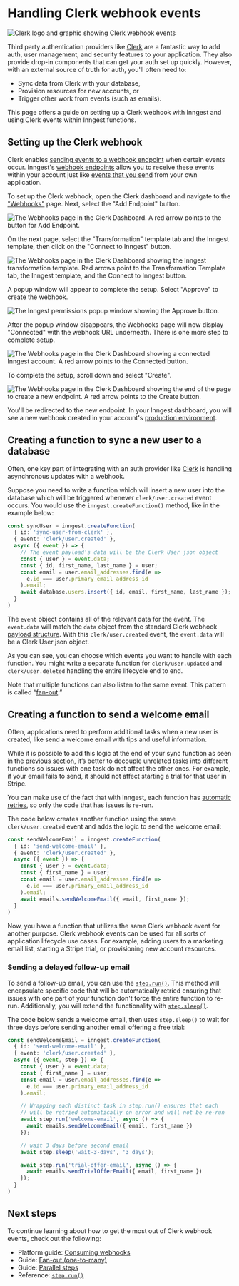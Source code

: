 
# Handling Clerk webhook events

![Clerk logo and graphic showing Clerk webhook events](/assets/docs/guides/clerk-webhook-events/featured-image.png)

Third party authentication providers like [Clerk](https://clerk.com/) are a fantastic way to add auth, user management, and security features to your application. They also provide drop-in components that can get your auth set up quickly. However, with an external source of truth for auth, you'll often need to:

* Sync data from Clerk with your database,
* Provision resources for new accounts, or
* Trigger other work from events (such as emails).

This page offers a guide on setting up a Clerk webhook with Inngest and using Clerk events within Inngest functions.

## Setting up the Clerk webhook

Clerk enables [sending events to a webhook endpoint](https://clerk.com/docs/integrations/webhooks/overview) when certain events occur. Inngest's [webhook endpoints](/docs/platform/webhooks) allow you to receive these events within your account just like [events that you send](/docs/events) from your own application.

To set up the Clerk webhook, open the Clerk dashboard and navigate to the ["Webhooks"](https://dashboard.clerk.com/last-active?path=webhooks) page. Next, select the "Add Endpoint" button.

![The Webhooks page in the Clerk Dashboard. A red arrow points to the button for Add Endpoint.](/assets/docs/guides/clerk-webhook-events/webhook-page.webp)

On the next page, select the "Transformation" template tab and the Inngest template, then click on the "Connect to Inngest" button.

![The Webhooks page in the Clerk Dashboard showing the Inngest transformation template. Red arrows point to the Transformation Template tab, the Inngest template, and the Connect to Inngest button.](/assets/docs/guides/clerk-webhook-events/webhook-transformation-template.webp)

A popup window will appear to complete the setup. Select "Approve" to create the webhook.

![The Inngest permissions popup window showing the Approve button.](/assets/docs/guides/clerk-webhook-events/inngest-permissions-dialog.png)

After the popup window disappears, the Webhooks page will now display "Connected" with the webhook URL underneath. There is one more step to complete setup.

![The Webhooks page in the Clerk Dashboard showing a connected Inngest account. A red arrow points to the Connected button.](/assets/docs/guides/clerk-webhook-events/webhook-endpoint-connected.webp)

To complete the setup, scroll down and select "Create".

![The Webhooks page in the Clerk Dashboard showing the end of the page to create a new endpoint. A red arrow points to the Create button.](/assets/docs/guides/clerk-webhook-events/webhook-create.webp)

You'll be redirected to the new endpoint. In your Inngest dashboard, you will see a new webhook created in your account's [production environment](https://app.inngest.com/env/production/manage/webhooks).

## Creating a function to sync a new user to a database

Often, one key part of integrating with an auth provider like [Clerk](https://clerk.com/) is handling asynchronous updates with a webhook.

Suppose you need to write a function which will insert a new user into the database which will be triggered whenever `clerk/user.created` event occurs. You would use the `inngest.createFunction()` method, like in the example below:

```ts {{ filename: "src/inngest/sync-user.ts" }}
const syncUser = inngest.createFunction(
  { id: 'sync-user-from-clerk' },
  { event: 'clerk/user.created' },
  async ({ event }) => {
    // The event payload's data will be the Clerk User json object
    const { user } = event.data;
    const { id, first_name, last_name } = user;
    const email = user.email_addresses.find(e =>
      e.id === user.primary_email_address_id
    ).email;
    await database.users.insert({ id, email, first_name, last_name });
  }
)
```

The `event` object contains all of the relevant data for the event. The `event.data` will match the `data` object from the standard Clerk webhook [payload structure](https://clerk.com/docs/integrations/webhooks/overview#payload-structure). With this `clerk/user.created` event, the `event.data` will be a Clerk User json object.

As you can see, you can choose which events you want to handle with each function. You might write a separate function for `clerk/user.updated` and `clerk/user.deleted` handling the entire lifecycle end to end.

Note that multiple functions can also listen to the same event. This pattern is called “[fan-out](/docs/guides/fan-out-jobs).”

## Creating a function to send a welcome email

Often, applications need to perform additional tasks when a new user is created, like send a welcome email with tips and useful information.

While it is possible to add this logic at the end of your sync function as seen in the [previous section](/docs/guides/clerk-webhook-events#creating-a-function-to-sync-a-new-user-to-a-database), it’s better to decouple unrelated tasks into different functions so issues with one task do not affect the other ones. For example, if your email fails to send, it should not affect starting a trial for that user in Stripe.

You can make use of the fact that with Inngest, each function has [automatic retries](/docs/functions/retries), so only the code that has issues is re-run.

The code below creates another function using the same `clerk/user.created` event and adds the logic to send the welcome email:


```ts {{ filename: "src/inngest/send-welcome-email.ts" }}
const sendWelcomeEmail = inngest.createFunction(
  { id: 'send-welcome-email' },
  { event: 'clerk/user.created' },
  async ({ event }) => {
    const { user } = event.data;
    const { first_name } = user;
    const email = user.email_addresses.find(e =>
      e.id === user.primary_email_address_id
    ).email;
    await emails.sendWelcomeEmail({ email, first_name });
  }
)
```

Now, you have a function that utilizes the same Clerk webhook event for another purpose. Clerk webhook events can be used for all sorts of application lifecycle use cases. For example, adding users to a marketing email list, starting a Stripe trial, or provisioning new account resources.

### Sending a delayed follow-up email

To send a follow-up email, you can use the [`step.run()`](/docs/reference/functions/step-run). This method will encapsulate specific code that will be automatically retried ensuring that issues with one part of your function don't force the entire function to re-run. Additionally, you will extend the functionality with [`step.sleep()`](/docs/reference/functions/step-sleep).

The code below sends a welcome email, then uses `step.sleep()` to wait for three days before sending another email offering a free trial:

```ts {{ filename: "src/inngest/send-welcome-email.ts" }}
const sendWelcomeEmail = inngest.createFunction(
  { id: 'send-welcome-email' },
  { event: 'clerk/user.created' },
  async ({ event, step }) => {
    const { user } = event.data;
    const { first_name } = user;
    const email = user.email_addresses.find(e =>
      e.id === user.primary_email_address_id
    ).email;

    // Wrapping each distinct task in step.run() ensures that each
    // will be retried automatically on error and will not be re-run
    await step.run('welcome-email', async () => {
      await emails.sendWelcomeEmail({ email, first_name })
    });

    // wait 3 days before second email
    await step.sleep('wait-3-days', '3 days');

    await step.run('trial-offer-email', async () => {
      await emails.sendTrialOfferEmail({ email, first_name })
    });
  }
)
```

## Next steps

To continue learning about how to get the most out of Clerk webhook events, check out the following:

* Platform guide: [Consuming webhooks](/docs/platform/webhooks)
* Guide: [Fan-out (one-to-many)](/docs/guides/fan-out-jobs)
* Guide: [Parallel steps](/docs/guides/step-parallelism)
* Reference: [`step.run()`](/docs/reference/functions/step-run)
